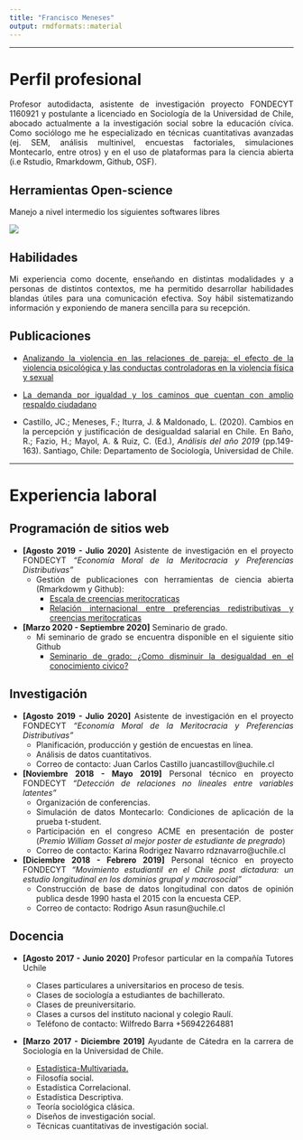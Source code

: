 ```yaml
---
title: "Francisco Meneses"
output: rmdformats::material
---
```


<div style="text-align: justify">

***
# __Perfil profesional__ {.tabset .tabset-fade .tabset-pills}

Profesor autodidacta, asistente de investigación proyecto FONDECYT 1160921 y postulante a licenciado en Sociología de la Universidad de Chile, abocado actualmente a la investigación social sobre la educación cívica. Como sociólogo me he especializado en técnicas cuantitativas avanzadas (ej. SEM, análisis multinivel, encuestas factoriales, simulaciones Montecarlo, entre otros) y en el uso de plataformas para la ciencia abierta (i.e Rstudio, Rmarkdowm, Github, OSF). 

## Herramientas Open-science

Manejo a nivel intermedio los siguientes softwares libres 

![](https://raw.githubusercontent.com/franciscomeneses/cv/master/input/images/logos.png) 


## Habilidades

Mi experiencia como docente, enseñando en distintas modalidades y a personas de distintos contextos, me ha permitido desarrollar habilidades blandas útiles para una comunicación efectiva. Soy hábil sistematizando información y exponiendo de manera sencilla para su recepción.  

## Publicaciones 

* [Analizando la violencia en las relaciones de pareja: el efecto de la violencia psicológica y las conductas controladoras en la violencia física y sexual](http://revistanemesis.cl/wp-content/uploads/2019/12/Revista-N%C3%A9mesis-2019-XV-Analizando-la-violencia-en-las-relaciones-de-pareja.pdf)  

* [La demanda por igualdad y los caminos que cuentan con amplio respaldo ciudadano](https://ciperchile.cl/2019/12/06/la-demanda-por-igualdad-y-los-caminos-que-cuentan-con-amplio-respaldo-ciudadano/)

*  Castillo, JC.; Meneses, F.; Iturra, J. & Maldonado, L. (2020). Cambios en la percepción y justificación de desigualdad salarial en Chile. En Baño, R.; Fazio, H.; Mayol, A. & Ruiz, C. (Ed.), *Análisis del año 2019* (pp.149-163). Santiago, Chile: Departamento de Sociología, Universidad de Chile.


***
# __Experiencia laboral__ {.tabset .tabset-fade .tabset-pills}

## Programación de sitios web

- __[Agosto 2019 - Julio 2020]__ Asistente de investigación en el proyecto FONDECYT *“Economía Moral de la Meritocracia y Preferencias Distributivas”*
    + Gestión de publicaciones con herramientas de ciencia abierta (Rmarkdowm y Github):
        * [Escala de creencias meritocraticas](https://juancarloscastillo.github.io/merit-scale/)
        * [Relación internacional entre preferencias redistributivas y creencias meritocraticas](https://juancarloscastillo.github.io/meritocracy-preferences/)
        
- __[Marzo 2020 - Septiembre 2020]__ Seminario de grado. 
    + Mi seminario de grado se encuentra disponible en el siguiente sitio Github 
        * [Seminario de grado: ¿Como disminuir la desigualdad en el conocimiento civico?](https://franciscomeneses.github.io/Seminario/docs/index.html)


## Investigación

- __[Agosto 2019 - Julio 2020]__ Asistente de investigación en el proyecto FONDECYT *“Economía Moral de la Meritocracia y Preferencias Distributivas”*
    + Planificación, producción y gestión de encuestas en línea.
    + Análisis de datos cuantitativos.
    + Correo de contacto: Juan Carlos Castillo juancastillov@uchile.cl 

- __[Noviembre 2018 - Mayo 2019]__ Personal técnico en proyecto FONDECYT *"Detección de relaciones no lineales entre variables latentes"* 
    + Organización de conferencias.
    + Simulación de datos Montecarlo: Condiciones de aplicación de la prueba t-student. 
    + Participación en el congreso ACME en presentación de poster (*Premio William Gosset al mejor poster de estudiante de pregrado*)
    + Correo de contacto: Karina Rodrigez Navarro rdznavarro@uchile.cl

- __[Diciembre 2018 - Febrero 2019]__ Personal técnico en proyecto FONDECYT *"Movimiento estudiantil en el Chile post dictadura: un estudio longitudinal en los dominios grupal y macrosocial"*  
    + Construcción de base de datos longitudinal con datos de opinión publica desde 1990 hasta el 2015 con la encuesta CEP. 
    + Correo de contacto: Rodrigo Asun rasun@uchile.cl

## Docencia
- __[Agosto 2017 - Junio 2020]__ Profesor particular en la compañía Tutores Uchile 
    + Clases particulares a universitarios en proceso de tesis.
    + Clases de sociología a estudiantes de bachillerato. 
    + Clases de preuniversitario. 
    + Clases a cursos del instituto nacional y colegio Raulí. 
    + Teléfono de contacto: Wilfredo Barra +56942264881


- __[Marzo 2017 - Diciembre 2019]__ Ayudante de Cátedra en la carrera de Sociología en la Universidad de Chile.
  
  + [Estadística-Multivariada.](https://juancarloscastillo.github.io/metsoc-facsouchile/index.html)
  + Filosofía social.
  + Estadística Correlacional.
  + Estadística Descriptiva.
  + Teoría sociológica clásica.
  + Diseños de investigación social.
  + Técnicas cuantitativas de investigación social.  
 
